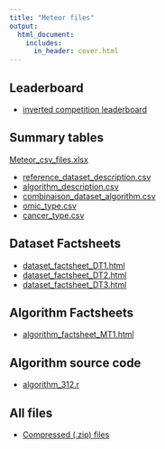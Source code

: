 ```yaml
---
title: "Meteor files"
output:
  html_document:
    includes:
      in_header: cover.html
---
```



## Leaderboard

-	[inverted competition leaderboard](meteor_files/Results_Single Phase with Multiple Task_251.csv)  

## Summary tables 
[Meteor_csv_files.xlsx](meteor_files/Meteor_csv_files.xlsx) 

-	[reference_dataset_description.csv](meteor_files/reference_dataset_description.csv)  
-	[algorithm_description.csv](meteor_files/algorithm_description.csv)
-	[combinaison_dataset_algorithm.csv](meteor_files/combinaison_dataset_algorithm.csv)
-	[omic_type.csv](meteor_files/omic_type.csv)
-	[cancer_type.csv](meteor_files/cancer_type.csv) 


## Dataset Factsheets

- [dataset_factsheet_DT1.html](meteor_files/dataset_factsheet_DT1.html)
- [dataset_factsheet_DT2.html](meteor_files/dataset_factsheet_DT2.html)
- [dataset_factsheet_DT3.html](meteor_files/dataset_factsheet_DT3.html)

## Algorithm Factsheets

- [algorithm_factsheet_MT1.html](meteor_files/algorithm_factsheet_MT1.html)

## Algorithm source code

- [algorithm_312.r](meteor_files/algorithm_312.r)

## All files

- [Compressed (.zip) files](meteor_files/all_file.zip)

